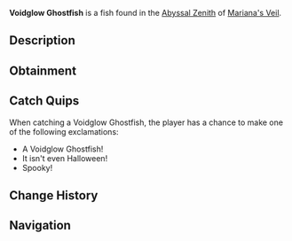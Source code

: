 {{FishInfobox
|image          = Voidglow Ghostfish.png
|rarity         = Legendary
|sea            = First Sea
|location       = [[Abyssal Zenith]]
|sublocation    = 
|sources        = Fishing Rod
|radar_location = 
|prog_speed     = -60
|xp             = 2800
|weather        = Foggy
|time           = 
|season         = Spring
|bait           = Squid
|base_weight    = 2300
|base_value     = 7500
|weight_range   = 1500
|base_chance    = 15
|base_resil     = 10
}}
'''Voidglow Ghostfish''' is a {{Rarity|Legendary}} fish found in the [[Abyssal Zenith]] of [[Mariana's Veil]].

== Description ==
{{Description|A ghostly fish with a glowing body that seems to phase in and out of existence.|Bestiary Entry}}

== Obtainment ==
{{Description|Haunting the deepest parts of the trench, particularly under vast amounts of shade and deep fog.|Bestiary Hint}}
{{Fish Availability|
Mariana's Veil/Abyssal Zenith
|top_rods      = 
Leviathan's Fang Rod\100435.14\163385;
Krampus's Rod\92363.57\127240.75;
Free Spirit Rod\91551.08\172395.93;
Great Rod of Oscar\91489.81\115469.48;
Magma Rod\90006.58\124018.92;
Resourceful Rod\68868.67\122729.84;
Trident Rod\75349.33\153188.75;
Heaven's Rod\59549.07\118028.27;
Astralhook Rod\83788.46\114997.72;
Ethereal Prism Rod\83476.11\115204.95;
Seraphic Rod\79914.04\116143.08;
No-Life Rod\77346.66\118856.61;
Rod Of The Forgotten Fang\72636.45\106199.14;
Challenger's Rod\71080.38\108527.81;
Blazebringer Rod\65341.77\106813.21;
Rod Of The Exalted One\63774.66\90540.52;
Rod Of The Depths\62835.84\93561.45;
Zeus Rod\60169.54\94297.04;
Verdant Shear Rod\60044.31\100195.26;
Depthseeker Rod\55426.4\89258.7;
Avalanche Rod\48789.36\78789.65;
Volcanic Rod\47008.39\73671.03;
Steady Rod\15418.42\26255.1
|recommended   = Ethereal Prism Rod
}}

== Catch Quips ==
When catching a Voidglow Ghostfish, the player has a chance to make one of the following exclamations:
* A Voidglow Ghostfish!
* It isn't even Halloween!
* Spooky!

== Change History ==
{{Change History|{{subst:Current Version}}}}

== Navigation ==
{{Fish Navbox|Abyssal Zenith}}